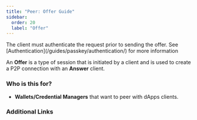 ```yaml
---
title: "Peer: Offer Guide"
sidebar:
  order: 20
  label: "Offer"
---
```


<Aside>The client must authenticate the request prior to sending the offer. See [Authentication](/guides/passkey/authentication/) for more information</Aside>

An **Offer** is a type of session that is initiated by a client
and is used to create a P2P connection with an **Answer** client.

### Who is this for?

- **Wallets/Credential Managers** that want to peer with dApps clients.

### Additional Links

<LinkCard
  href="/guides/peer-to-peer/exchange"
  title="Exchange Sessions"
  description="A detailed guide on how Offer and Answer clients exchange messages."
/>
<CardGrid>
  <LinkCard
    href="/clients/browser/offer"
    title="Browser: Peer Offer"
    description="A detailed guide on using the Offer client in the browser."
  />
  <LinkCard
    href="/clients/android/offer"
    title="Android: Peer Offer"
    description="A detailed guide on using the Offer client in Android."
  />
</CardGrid>
